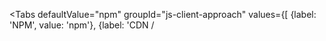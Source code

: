 




<Tabs
  defaultValue="npm"
  groupId="js-client-approach"
  values={[
    {label: 'NPM', value: 'npm'},
    {label: 'CDN / <script>', value: 'script'}, 
  ]}>

  <TabItem value="script">

<GitHubEmbed url="https://raw.githubusercontent.com/statsig-io/js-client-monorepo/main/samples/react/src/samples/precomputed-client/sample-precomp-initialize-html.tsx" />

  </TabItem>
  <TabItem value="npm">

<GitHubEmbed url="https://raw.githubusercontent.com/statsig-io/js-client-monorepo/main/samples/react/src/samples/precomputed-client/sample-precomp-initialize.tsx" />

  </TabItem>
</Tabs>

Note: In advanced use cases, you may want to Prefetch or Bootstrap (Provide) values for initialization. See [Using EvaluationsDataAdapter](/client/javascript-sdk/using-evaluations-data-adapter) to learn how this can be achieved.
